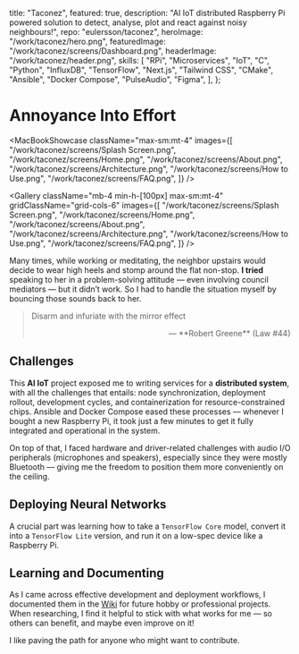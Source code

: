  title: "Taconez",
  featured: true,
  description:
    "AI IoT distributed Raspberry Pi powered solution to detect, analyse, plot and react against noisy neighbours!",
  repo: "eulersson/taconez",
  heroImage: "/work/taconez/hero.png",
  featuredImage: "/work/taconez/screens/Dashboard.png",
  headerImage: "/work/taconez/header.png",
  skills: [
    "RPi",
    "Microservices",
    "IoT",
    "C",
    "Python",
    "InfluxDB",
    "TensorFlow",
    "Next.js",
    "Tailwind CSS",
    "CMake",
    "Ansible",
    "Docker Compose",
    "PulseAudio",
    "Figma",
  ],
};

# Annoyance Into Effort

<MacBookShowcase
  className="max-sm:mt-4"
  images={[
    "/work/taconez/screens/Splash Screen.png",
    "/work/taconez/screens/Home.png",
    "/work/taconez/screens/About.png",
    "/work/taconez/screens/Architecture.png",
    "/work/taconez/screens/How to Use.png",
    "/work/taconez/screens/FAQ.png",
  ]}
/>

<Gallery
  className="mb-4 min-h-[100px] max-sm:mt-4"
  gridClassName="grid-cols-6"
  images={[
    "/work/taconez/screens/Splash Screen.png",
    "/work/taconez/screens/Home.png",
    "/work/taconez/screens/About.png",
    "/work/taconez/screens/Architecture.png",
    "/work/taconez/screens/How to Use.png",
    "/work/taconez/screens/FAQ.png",
  ]}
/>

Many times, while working or meditating, the neighbor upstairs would decide to
wear high heels and stomp around the flat non-stop. **I tried** speaking to her
in a problem-solving attitude — even involving council mediators — but it didn’t
work. So I had to handle the situation myself by <Hi>bouncing those sounds back
to her</Hi>.

> Disarm and infuriate with the mirror effect
>
> <p align="right">— **Robert Greene** (Law #44)</p>

## Challenges

This **AI IoT** project exposed me to writing services for a **distributed
system**, with all the challenges that entails: node synchronization, deployment
rollout, development cycles, and containerization for resource-constrained
chips. <Hi> Ansible and Docker Compose eased these processes — whenever I bought
a new Raspberry Pi, it took just a few minutes to get it fully integrated and
operational in the system.</Hi>

On top of that, I faced hardware and driver-related challenges with audio I/O
peripherals (microphones and speakers), especially since they were mostly
Bluetooth — giving me the freedom to position them more conveniently on the
ceiling.

## Deploying Neural Networks

A crucial part was learning how to take a `TensorFlow Core` model, convert it
into a `TensorFlow Lite` version, and run it on a low-spec device like a
Raspberry Pi.

## Learning and Documenting

As I came across effective development and deployment workflows, I documented
them in the [Wiki](https://github.com/eulersson/taconez/wiki) for future hobby
or professional projects. When researching, I find it helpful to stick with what
works for me — so others can benefit, and maybe even improve on it!

I like paving the path for anyone who might want to contribute.
